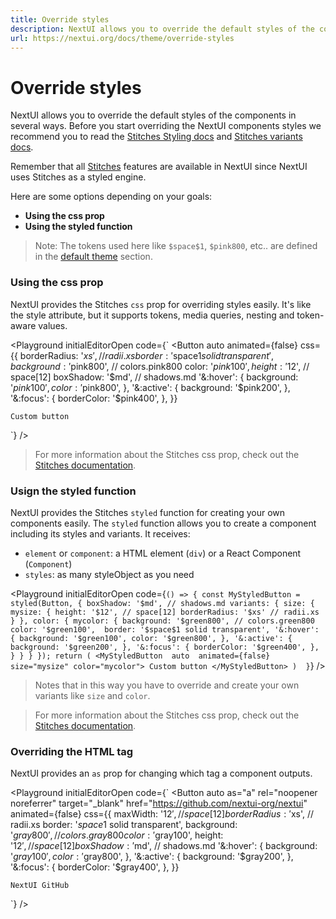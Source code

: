 ```yaml
---
title: Override styles
description: NextUI allows you to override the default styles of the components in several ways.
url: https://nextui.org/docs/theme/override-styles
---
```


# Override styles

NextUI allows you to override the default styles of the components in several ways. Before you start overriding
the NextUI components styles we recommend you to read the [Stitches Styling docs](https://stitches.dev/docs/styling) and
[Stitches variants docs](https://stitches.dev/docs/variants).

Remember that all [Stitches](https://stitches.dev) features are available in NextUI since NextUI uses Stitches as a styled engine.

<CarbonAd />

<Spacer y={2} />

Here are some options depending on your goals:

- **Using the css prop**
- **Using the styled function**

> Note: The tokens used here like `$space$1`, `$pink800`, etc.. are defined in the [default theme](/docs/theme/default-theme) section.

<Spacer y={2} />

### Using the css prop

NextUI provides the Stitches `css` prop for overriding styles easily.
It's like the style attribute, but it supports tokens, media queries, nesting and token-aware values.

<Playground
  initialEditorOpen
  code={`
<Button 
  auto 
  animated={false}
  css={{ 
    borderRadius: '$xs', // radii.xs
    border: '$space$1 solid transparent',
    background: '$pink800', // colors.pink800
    color: '$pink100',
    height: '$12', // space[12]
    boxShadow: '$md', // shadows.md
    '&:hover': {
      background: '$pink100',
      color: '$pink800',
    },
    '&:active': {
      background: '$pink200',
    },
    '&:focus': {
      borderColor: '$pink400',
    },
  }}
  >
    Custom button
</Button>
`}
/>

> For more information about the Stitches css prop, check out the [Stitches documentation](https://stitches.dev/docs/overriding-styles#the-css-prop).

### Usign the styled function

NextUI provides the Stitches `styled` function for creating your own components easily.
The `styled` function allows you to create a component including its styles and variants. It receives:

- `element` or `component`: a HTML element (`div`) or a React Component (`Component`)
- `styles`: as many styleObject as you need

<Playground
  initialEditorOpen
  code={`() => {
const MyStyledButton = styled(Button, {
  boxShadow: '$md', // shadows.md
  variants: {
    size: {
      mysize: {
        height: '$12', // space[12]
        borderRadius: '$xs' // radii.xs
      }
    },
    color: {
      mycolor: {
        background: '$green800', // colors.green800
        color: '$green100', 
        border: '$space$1 solid transparent',
        '&:hover': {
          background: '$green100',
          color: '$green800',
        },
        '&:active': {
          background: '$green200',
        },
        '&:focus': {
          borderColor: '$green400',
        },
      }
    }
  }
});
return (
    <MyStyledButton 
      auto 
      animated={false} 
      size="mysize"
      color="mycolor">
        Custom button
    </MyStyledButton>
  ) 
}`}
/>

> Notes that in this way you have to override and create your own variants like `size` and `color`.

> For more information about the Stitches css prop, check out the [Stitches documentation](https://stitches.dev/docs/api#styled).

### Overriding the HTML tag

NextUI provides an `as` prop for changing which tag a component outputs.

<Playground
  initialEditorOpen
  code={`
<Button 
  auto 
  as="a"
  rel="noopener noreferrer"
  target="_blank"
  href="https://github.com/nextui-org/nextui"
  animated={false}
  css={{ 
    maxWidth: '$12', // space[12]
    borderRadius: '$xs', // radii.xs
    border: '$space$1 solid transparent',
    background: '$gray800', // colors.gray800
    color: '$gray100',
    height: '$12', // space[12]
    boxShadow: '$md', // shadows.md
    '&:hover': {
      background: '$gray100',
      color: '$gray800',
    },
    '&:active': {
      background: '$gray200',
    },
    '&:focus': {
      borderColor: '$gray400',
    },
  }}
  >
    NextUI GitHub
</Button>
`}
/>
